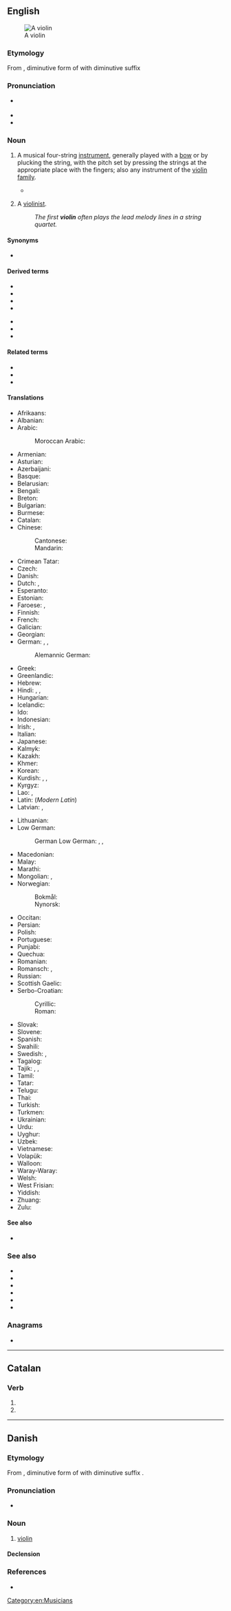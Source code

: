 {{also|Violin|violín}}
==English==
{{wikipedia}}
[[Image:Stainer.jpg|thumb|A violin]]

===Etymology===
From {{der|en|it|violino}}, diminutive form of {{m|it|viola}} with diminutive suffix {{m|it|-ino}}

===Pronunciation===
* {{a|US}} {{IPA|/ˌvaɪəˈlɪn/|[ˌvaɪ̯ɪ̈ˈlɪn]|lang=en}}
* {{audio|en-us-violin.ogg|Audio (US)|lang=en}}
* {{rhymes|ɪn|lang=en}}

===Noun===
{{en-noun}}

# {{lb|en|musical instrument}} A musical four-string [[instrument]], generally played with a [[bow]] or by plucking the string, with the pitch set by pressing the strings at the appropriate place with the fingers; also any instrument of the [https://en.wikipedia.org/wiki/Violin_family violin family].
#* {{RQ:Wodehouse Offing|XX|She was looking more like Sherlock Holmes than ever. Slap a dressing-gown on her and give her a '''violin''', and she could have walked straight into Baker Street and no questions asked.}}
# {{lb|en|music}} A [[violinist]].
#: ''The first '''violin''' often plays the lead melody lines in a string quartet.''

====Synonyms====
* {{l|en|fiddle}}

====Derived terms====
{{der-top}}
* {{l|en|bass violin}}
* {{l|en|electric violin}}
* {{l|en|first violin}}
* {{l|en|kit violin}}
{{der-mid}}
* {{l|en|nail violin}}
* {{l|en|second violin}}
* {{l|en|violinist}}
{{der-bottom}}

====Related terms====
* {{l|en|viol}}
* {{l|en|viola}}
* {{l|en|violoncello}}

====Translations====
{{trans-top|string instrument}}
* Afrikaans: {{t|af|viool}}
* Albanian: {{t|sq|violina|f}}
* Arabic: {{t+|ar|كَمَان|m}}
*: Moroccan Arabic: {{t|ary|كمانجة|f|tr=kəmænja}}
* Armenian: {{t+|hy|ջութակ}}
* Asturian: {{t|ast|violín|m}}
* Azerbaijani: {{t+|az|skripka}}
* Basque: {{t|eu|biolin}}
* Belarusian: {{t|be|скры́пка|f|sc=Cyrl}}
* Bengali: {{t|bn|বেহালা|sc=Beng}}
* Breton: {{t|br|violoñs|m}}
* Bulgarian: {{t+|bg|цигу́лка|f|sc=Cyrl}}
* Burmese: {{t+|my|တယော|sc=Mymr}}
* Catalan: {{t+|ca|violí|m}}
* Chinese:
*: Cantonese: {{t|yue|小提琴|tr=siu2 tai4 kam4}}
*: Mandarin: {{t+|cmn|小提琴|tr=xiǎotíqín|sc=Hani}}
* Crimean Tatar: {{t|crh|kemane}}
* Czech: {{t+|cs|housle|f-p}}
* Danish: {{t+|da|violin|c}}
* Dutch: {{t+|nl|viool}}, {{t+|nl|vedel|f}}
* Esperanto: {{t|eo|violono}}
* Estonian: {{t+|et|viiul}}
* Faroese: {{t|fo|violin|f}}, {{t|fo|fiól|f}}
* Finnish: {{t+|fi|viulu}}
* French: {{t+|fr|violon|m}}
* Galician: {{t+|gl|violín|m}}
* Georgian: {{t|ka|ვიოლინო}}
* German: {{t+|de|Geige|f}} {{i|normal}}, {{t+|de|Violine|f}} {{i|technical, solemn}}, {{t+|de|Fiedel|f}} {{i|informal}}
*: Alemannic German: {{t|gsw|Guege|f}}
* Greek: {{t+|el|βιολί|n}}
* Greenlandic: {{t|kl|agiaq}}
* Hebrew: {{t+|he|כינור|m|alt=כִּנּוֹר / כינור|tr=kinór}}
* Hindi: {{t|hi|वायलिन|sc=Deva}}, {{t+|hi|बेला|sc=Deva}}, {{t+|hi|सारंगी|sc=Deva}}
* Hungarian: {{t+|hu|hegedű}}
* Icelandic: {{t+|is|fiðla|f}}
* Ido: {{t+|io|violino}}
* Indonesian: {{t+|id|biola}}
* Irish: {{t|ga|veidhlín|m}}, {{t|ga|veidheal|f}}
* Italian: {{t+|it|violino|m}}
* Japanese: {{t+|ja|バイオリン|tr=baiorin}}
* Kalmyk: {{t|xal|хур}}
* Kazakh: {{t|kk|скрипка|sc=Cyrl}}
* Khmer: {{t|km|វីយោឡុង}}
* Korean: {{t+|ko|바이올린}}
* Kurdish: {{t+|ku|keman|f}}, {{t+|ku|kemançe|f}}, {{t+|ku|viyolîn|f}}
* Kyrgyz: {{t+|ky|скрипка|sc=Cyrl}}
* Lao: {{t|lo|ຊຶງ|sc=Laoo}}, {{t|lo|ຊຸງ|sc=Laoo}}
* Latin: (''Modern Latin'') {{t|la|violinum}}
* Latvian: {{t|lv|vijole}}, {{t|lv|smuika|f}} {{qualifier|outdated}}
{{trans-mid}}
* Lithuanian: {{t|lt|smuikas}}
* Low German:
*: German Low German: {{t|nds-de|Vigelien|f}}, {{t|nds-de|Fiedel|f}} {{qualifier|popular}}, {{t|nds-de|Fiddel|f}} {{qualifier|popular}}
* Macedonian: {{t|mk|виоли́на|f}}
* Malay: {{t|ms|biola}}
* Marathi: {{t|mr|वायोलिन|f|sc=Deva}}
* Mongolian: {{t|mn|хийл хөгжим|sc=Cyrl}}, {{t|mn|ᠡᠷᠡᠦ ᠬᠤᠭᠤᠷ}}
* Norwegian:
*: Bokmål: {{t+|nb|fiolin|m}}
*: Nynorsk: {{t|nn|fiolin|m}}
* Occitan: {{t+|oc|violon|m}}
* Persian: {{t+|fa|ویولن|tr=viyolon|sc=fa-Arab}}
* Polish: {{t+|pl|skrzypce|p}}
* Portuguese: {{t+|pt|violino|m}}
* Punjabi: {{t+|pa|ਵਾਇਲਿਨ|f|sc=Guru}}
* Quechua: {{t|qu|wiyulin}}
* Romanian: {{t+|ro|vioară|f}}
* Romansch: {{t|rm|gìa|f}}, {{t|rm|violina|f}}
* Russian: {{t+|ru|скри́пка|f}}
* Scottish Gaelic: {{t|gd|fidheall|f}}
* Serbo-Croatian:
*: Cyrillic: {{t|sh|виолина|f}}
*: Roman: {{t+|sh|violina|f}}
* Slovak: {{t|sk|husle|f-p}}
* Slovene: {{t+|sl|violina|f}}
* Spanish: {{t+|es|violín|m}}
* Swahili: {{t|sw|fidla}}
* Swedish: {{t+|sv|fiol|c}}, {{t+|sv|violin|c}}
* Tagalog: {{t|tl|biyolin}}
* Tajik: {{t|tg|скрипка|sc=Cyrl}}, {{t|tg|ғиҷҷак|sc=Cyrl}}, {{t|tg|камонча|sc=Cyrl}}
* Tamil: {{t+|ta|வயலின்|sc=Taml}}
* Tatar: {{t|tt|скрипка|sc=Cyrl}}
* Telugu: {{t+|te|వాయులీనము|sc=Telu}}
* Thai: {{t+|th|ไวโอลิน}}
* Turkish: {{t+|tr|keman}}
* Turkmen: {{t|tk|skripka}}
* Ukrainian: {{t+|uk|скри́пка|f|sc=Cyrl}}
* Urdu: {{t|ur|سارنگی|m|tr=sarangi}}
* Uyghur: {{t|ug|ئىسكىرىپكا}}
* Uzbek: {{t+|uz|skripka}}
* Vietnamese: {{t|vi|vĩ cầm}}
* Volapük: {{t+|vo|viäl}}
* Walloon: {{t+|wa|violon|m}}
* Waray-Waray: {{t|war|biyolin}}
* Welsh: {{t|cy|feiolin|f}}
* West Frisian: {{t|fy|fioele}}
* Yiddish: {{t|yi|פֿידל|m}}
* Zhuang: {{t|za|siuj dizginz}}
* Zulu: {{t|zu|ivayolini}}
{{trans-bottom}}

====See also====
* {{l|en|second fiddle}}

===See also===
* {{l|en|bass viol}}
* {{l|en|cello}}
* {{l|en|double bass}}
* {{l|en|viola}}
* {{l|en|first violinist}}
* {{l|en|second violinist}}

===Anagrams===
* {{anagrams|en|olivin}}

[[Category:en:Musicians]]

----

==Catalan==

===Verb===
{{head|ca|verb form}}

# {{ca-verb form of|p=3|n=pl|t=pres|m=sub|violar}}
# {{ca-verb form of|p=3|n=pl|m=impr|violar}}

----

==Danish==

===Etymology===
From {{der|da|it|violino}}, diminutive form of {{m|it|viola}} with diminutive suffix {{m|it|-ino}}.

===Pronunciation===
* {{IPA|/violiːn/|[vioˈliːˀn]|lang=da}}

===Noun===
{{da-noun|en|er}}

# [[violin#English|violin]]

====Declension====
{{da-noun-infl|en|er}}

===References===
* {{R:Den Danske Ordbog}}
